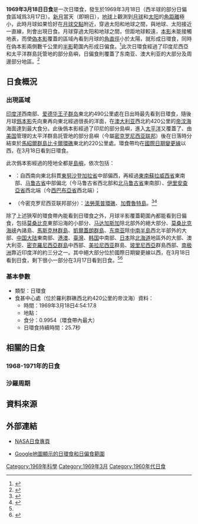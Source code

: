 {{NoteTA
|G1=Toponym
|1=zh-cn:马鲁古; zh-tw:摩鹿加
}}
{{Infobox Solar eclipse
| Year        = 1969
| Month       = 3
| Day         = 18
| Type        = 日環食
| Image       = SE1969Mar18A.png
| Image size  = 200px
| Image intro = 1969年3月18日日環食路徑圖
  <!--   日食資料   -->
| Gamma       = -0.2704
| Mag         = 0.9954
| Saros       = 129
| Saros total = 80
| Saros seq   = 49
  <!--     食甚     -->
| Duration    = 25.7秒
| Location    = {{link-en|羅利群礁|Rowley Shoals}}西北約420公里的[[帝汶海|帝汶海]]
| Coords      = {{coord|14|46.8|S|116|17.9|E}}
| Width       = 16.5公里
  <!--   開始時間   -->
| Partial     = 
| Start type  = 
| Centre      = 
| Greatest    = 4:54:17.8
  <!--     倒數     -->
| hour        = 04
| minute      = 54
| second      = 17
| Duration_s  = 
}}
'''1969年3月18日日食'''是一次日環食，發生於1969年3月18日（西半球的部分日偏食區域爲3月17日）。[[新月|新月]]當天（即朔日），[[地球|地球]]上觀測到[[月球|月球]]和[[太阳|太阳]]的[[角距離|角距離]]極小，此時月球如果恰好在[[月球交點|月球交點]]附近，穿過太阳和地球之間，與地球、太阳接近一直線，則會出現日食。月球穿過太阳和地球之間，但距地球較遠，[[本影|本影]]未能接觸地表，而使[[偽本影|偽本影]]覆蓋的區域內看到月球的[[角直徑|角直徑]]小於太陽，就形成日環食，同時在偽本影兩側數千公里的[[半影|半影]]範圍內形成日偏食。<ref name="astron">{{cite web|author=樊忠玉|title=日（月）食|url=http://www.astron.ac.cn/bencandy-51-1630-1.htm|publisher=中国天文科普网|accessdate=2016-03-19|archive-date=2014-09-17|archive-url=https://web.archive.org/web/20140917080048/http://www.astron.ac.cn/bencandy-51-1630-1.htm|dead-url=no}}</ref>此次日環食經過了印度尼西亞和太平洋群島託管地的部分島嶼，日偏食則覆蓋了东南亚、澳大利亚的大部分及周邊部分地區。<ref name="NASAGIF">{{cite web|author=Fred Espenak|title=Annular Solar Eclipse of 1969 Mar 18|url=http://eclipse.gsfc.nasa.gov/SEplot/SEplot1951/SE1969Mar18A.GIF|publisher=NASA Eclipse Web Site|accessdate=2016-03-19|archive-date=2020-10-20|archive-url=https://web.archive.org/web/20201020133404/https://eclipse.gsfc.nasa.gov/SEplot/SEplot1951/SE1969Mar18A.GIF|dead-url=no}}{{en}}</ref>

== 日食概況 ==
=== 出現區域 ===
[[印度洋|印度洋]]西南部、[[爱德华王子群岛|爱德华王子群岛]]東北約490公里處在日出時最先看到日環食，隨後月球[[僞本影|僞本影]]先向東再向東北經過很長的洋面，在[[澳大利亚|澳大利亚]]{{link-en|羅利群礁|Rowley Shoals}}西北約420公里的[[帝汶海|帝汶海]]海面達到最大食分。此後僞本影經過了印尼的部分島嶼，進入[[太平洋|太平洋]]又覆蓋了{{link-en|聯合國託管地|United Nations Trust Territories}}、由[[美国|美国]]管理的太平洋群島託管地的部分島嶼（今屬[[密克罗尼西亚联邦|密克罗尼西亚联邦]]）後在日落時分結束於[[馬紹爾群島|馬紹爾群島]][[比卡爾環礁|比卡爾環礁]]東北約220公里處。環食帶均在[[國際日期變更線|國際日期變更線]]以西，在3月18日看到日環食。

此次僞本影經過的陸地全都是[[島嶼|島嶼]]，依次包括：
*{{IDN}}：自西南向東北斜貫[[東努沙登加拉省|東努沙登加拉省]]中部偏西，再經過[[東南蘇拉威西省|東南蘇拉威西省]]東南部、[[马鲁古省|马鲁古省]]中部偏北（今马鲁古省西北部和[[北马鲁古省|北马鲁古省]]東南部）、[[巴布亚省|伊里安查亞省]]西北端（今[[西巴布亞省|西巴布亞省]]西北端）；
*{{PCHH}}（今密克罗尼西亚联邦部分）：[[法勞萊普環礁|法勞萊普環礁]]、[[加費魯特島|加費魯特島]]。<ref>{{cite web|author=Fred Espenak|title=Annular Solar Eclipse of 1969 Mar 18 - Google Maps and Solar Eclipse Paths|url=http://eclipse.gsfc.nasa.gov/SEgoogle/SEgoogle1951/SE1969Mar18Agoogle.html|publisher=NASA Eclipse Web Site|accessdate=2016-03-19|archive-date=2020-10-21|archive-url=https://web.archive.org/web/20201021123409/https://eclipse.gsfc.nasa.gov/SEgoogle/SEgoogle1951/SE1969Mar18Agoogle.html|dead-url=no}}{{en}}</ref><ref>{{cite web|author=Xavier M. Jubier|title=Eclipse Annulaire de Soleil du 18 mars 1969 - Cartographie Interactive Google (1969 March 18 Annular Solar Eclipse - Interactive Google Map)|url=http://xjubier.free.fr/site_pages/solar_eclipses/xSE_GoogleMap3.php?Ecl=+19690318|accessdate=2016-03-19|archive-date=2016-10-26|archive-url=https://web.archive.org/web/20161026165627/http://xjubier.free.fr/site_pages/solar_eclipses/xSE_GoogleMap3.php?Ecl=+19690318|dead-url=no}}{{fr}}{{en}}</ref>

除了上述狹窄的環食帶內能看到日環食之外，月球半影覆蓋範圍內都能看到日偏食，包括[[莫桑比克|莫桑比克]]東部沿海的小部分、[[马达加斯加|马达加斯加]]除北部外的絕大部分、[[莫桑比克海峡|莫桑比克海峡]]內諸島、[[馬斯克林群島|馬斯克林群島]]、[[凱爾蓋朗群島|凱爾蓋朗群島]]、[[东南亚|东南亚]]除[[中南半島|中南半島]]西北半部外的大部、[[中国大陆|中国大陆]]東南部、[[港澳|港澳]]、[[臺灣|臺灣]]、[[大韩民国|韩国]]中南部、[[日本|日本]]除[[北海道|北海道]]地區外的大部、澳大利亚、[[密克羅尼西亞群島|密克羅尼西亞群島]]中西部、[[美拉尼西亚|美拉尼西亚]]群島、[[玻里尼西亞|玻里尼西亞]]群島西部、[[南极洲|南极洲]]靠近印度洋的約三分之一。其中絕大部分位於國際日期變更線以西，在3月18日看到日食，剩下很小一部分在3月17日看到日食。<ref name="NASAGIF"/><ref>{{cite web|author=Fred Espenak|title=Catalog of Solar Eclipses (1901 to 2000)|url=http://eclipse.gsfc.nasa.gov/SEcat5/SE1901-2000.html|publisher=NASA Eclipse Web Site|accessdate=2016-03-19|archive-date=2008-08-29|archive-url=https://web.archive.org/web/20080829151131/http://eclipse.gsfc.nasa.gov/SEcat5/SE1901-2000.html|dead-url=no}}{{en}}</ref>

=== 基本參數 ===
{{NoteUTC}}
* 類型：日環食
* 食甚中心處（位於羅利群礁西北約420公里的帝汶海）資料：
** 時間：1969年3月18日4:54:17.8
** 地點：{{coord|14|46.8|S|116|17.9|E}}
** 食分：0.9954（環食帶內最大）
** 日環食持續時間：25.7秒

== 相關的日食 ==
=== 1968-1971年的日食 ===
{{Solar eclipse set 1968-1971}}

=== 沙羅周期 ===
{{Solar Saros series 129}}

== 資料來源 ==
{{reflist}}

== 外部連結 ==
{{日食主題}}
* [http://eclipse.gsfc.nasa.gov/solar.html NASA日食專頁]{{Wayback|url=http://eclipse.gsfc.nasa.gov/solar.html |date=20190108200537 }}{{en}}
{{Solar eclipse NASA reference|1951/SE1969Mar18A}}
* [http://xjubier.free.fr/site_pages/solar_eclipses/xSE_GoogleMap3.php?Ecl=+19690318 Google地圖顯示的日環食和日偏食範圍]{{Wayback|url=http://xjubier.free.fr/site_pages/solar_eclipses/xSE_GoogleMap3.php?Ecl=+19690318 |date=20161026165627 }}{{fr}}{{en}}

{{Solar eclipses
|nature=日環食
|previous=[[1968年9月22日日食|1968年9月22日日食]]|natureprevious=日全食
|previoussamenature=[[1966年5月20日日食|1966年5月20日日食]]
|next=[[1969年9月11日日食|1969年9月11日日食]]|naturenext=日環食
|nextsamenature=[[1969年9月11日日食|1969年9月11日日食]]
}}
{{日食}}

[[Category:1969年科學|Category:1969年科學]]
[[Category:1969年3月|Category:1969年3月]]
[[Category:1960年代日食|Category:1960年代日食]]